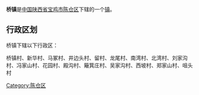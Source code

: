 {{中国乡级行政区
|行政区全称 = 桥镇
|景观照片文件名 = 
|景观照片描述 = 
|汉语拼音 =
|其他语言 = 
|其他语言名称 = 
|位置图文件名 = 
|位置图描述 = 
|自定义图片=
|上级行政区 = [[陕西省|陕西省]][[宝鸡市|宝鸡市]][[陈仓区|陈仓区]]
|行政区类别 = [[行政建制镇|镇]]
|行政区划代码 = 
|行政区划 = 
|村委会 = 
|居委会 = 
|建置时间 = 
|领导职位 = 
|领导名称 = 
|政府驻地 = 
|毗邻 = 
|地理坐标 = 
|总面积 = 
|总人口 = 
|户籍人口 = 
|户籍人口年份 = 
|常住人口 = 
|常住人口年份 = 
|人口密度 = 
|GDP = 
|邮政编码 = 
|电话区号 = 
|官方网站 = 
|网站名称 = 
}}
'''桥镇'''是[[中华人民共和国|中国]][[陕西省|陕西省]][[宝鸡市|宝鸡市]][[陈仓区|陈仓区]]下辖的一个[[行政建制镇|镇]]。

== 行政区划 ==
桥镇下辖以下行政区：

桥镇村、新华村、马冢村、井边头村、留村、龙尾村、南湾村、北湾村、刘家沟村、冯家山村、花园村、殿沟村、簸箕庄村、吴家沟村、西坡村、郑家山村、咀头村

{{陕西小作品}}
{{陈仓区行政区划}}

[[Category:陈仓区|Category:陈仓区]]